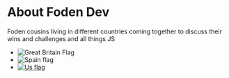 
<div className={styles.Document}>

# About Foden Dev

Foden cousins living in different countries coming together to discuss their wins and challenges and all things JS

<ul>
    <li>
        <img src={gb} alt="Great Britain Flag" />
    </li>
    <li>
        <img src={es} alt="Spain flag"/>
    </li>
    <li>
    <a href="https://www.nef.dev" 
        target="_blank"
        rel="noopener noreferrer"
        title="Nick Foden" >
        <img src={us} alt="Us flag"/>
        </a>
    </li>
</ul>
</div>
